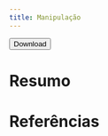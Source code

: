 ```yaml
---
title: Manipulação
---
```


<a href = "../manip.zip"><button>Download</button></a>

# Resumo

# Referências
